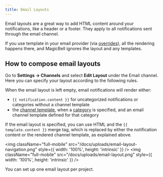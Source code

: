 ```yaml
---
title: Email Layouts
---
```


Email layouts are a great way to add HTML content around your notifications, like a header or a footer.
They apply to all notifications sent through the email channel.

If you use template in your email provider (via [overrides](/docs/overrides#provider-overrides)),
all the rendering happens there, and MagicBell ignores the layout and any templates.

## How to compose email layouts

Go to **Settings &rarr; Channels** and select **Edit Layout** under the Email channel.
Here you can specify your layout according to the following rules.

When the email layout is left empty, email notifications will render either:

- `{{ notification.content }}` for uncategorized notifications or categories without a channel template
- the [channel template](/docs/templates), when a [category](/docs/categories) is specified, and an email
  channel template defined for that category

If the email layout is specified, you can use HTML and the `{{ template.content }}` merge tag,
which is replaced by either the notification content or the rendered channel template, as explained above.

<img
  className="full-mobile"
  src="/docs/uploads/email-layout-navigation.png"
  style={{ width: '100%', height: 'intrinsic' }}
/>
<img
  className="full-mobile"
  src="/docs/uploads/email-layout.png"
  style={{ width: '100%', height: 'intrinsic' }}
/>

You can set up one email layout per project.
